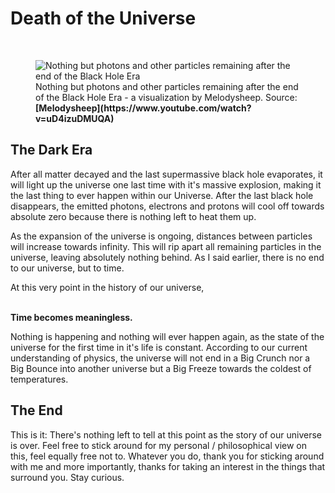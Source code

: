 
# Death of the Universe

<br/>
<figure>
<Image src={require(".//../../../resources/images/particles.png")} alt="Nothing but photons and other particles remaining after the end of the Black Hole Era" />
<figcaption style={{ color: "rgb(156, 156, 156)", fontSize: "14px", marginTop: "2px" }}>Nothing but photons and other particles remaining after the end of the Black Hole Era - a visualization by Melodysheep. Source: <strong>[Melodysheep](https://www.youtube.com/watch?v=uD4izuDMUQA)</strong></figcaption>
</figure>

## The Dark Era
After all matter decayed and the last supermassive black hole evaporates, it will light up the universe one last time with it's massive explosion, making it the last thing to ever happen within our Universe. After the last black hole disappears, the emitted photons, electrons and protons will cool off towards absolute zero because there is nothing left to heat them up. 

As the expansion of the universe is ongoing, distances between particles will increase towards infinity. This will rip apart all remaining particles in the universe, leaving absolutely nothing behind. As I said earlier, there is no end to our universe, but to time. 

At this very point in the history of our universe, <br /><br />

<strong>Time becomes meaningless.</strong>

Nothing is happening and nothing will ever happen again, as the state of the universe for the first time in it's life is constant. According to our current understanding of physics, the universe will not end in a Big Crunch nor a Big Bounce into another universe but a Big Freeze towards the coldest of temperatures.

## The End 
This is it: There's nothing left to tell at this point as the story of our universe is over. Feel free to stick around for my personal / philosophical view on this, feel equally free not to. Whatever you do, thank you for sticking around with me and more importantly, thanks for taking an interest in the things that surround you. Stay curious.